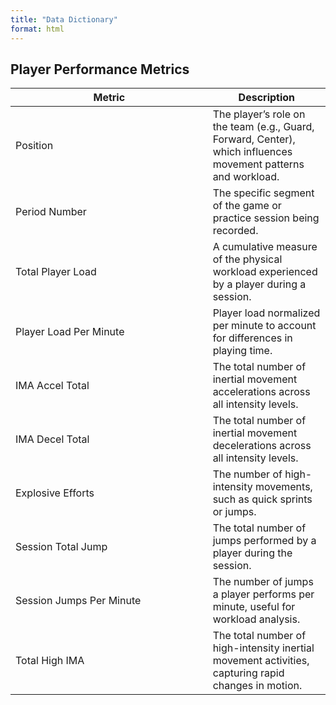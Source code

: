 ```yaml
---
title: "Data Dictionary"
format: html
---
```


## Player Performance Metrics

| **Metric**                  | **Description** |
|----------------------------|-----------------|
| Position                   | The player’s role on the team (e.g., Guard, Forward, Center), which influences movement patterns and workload. |
| Period Number              | The specific segment of the game or practice session being recorded. |
| Total Player Load          | A cumulative measure of the physical workload experienced by a player during a session. |
| Player Load Per Minute     | Player load normalized per minute to account for differences in playing time. |
| IMA Accel Total            | The total number of inertial movement accelerations across all intensity levels. |
| IMA Decel Total            | The total number of inertial movement decelerations across all intensity levels. |
| Explosive Efforts          | The number of high-intensity movements, such as quick sprints or jumps. |
| Session Total Jump         | The total number of jumps performed by a player during the session. |
| Session Jumps Per Minute   | The number of jumps a player performs per minute, useful for workload analysis. |
| Total High IMA             | The total number of high-intensity inertial movement activities, capturing rapid changes in motion. |
